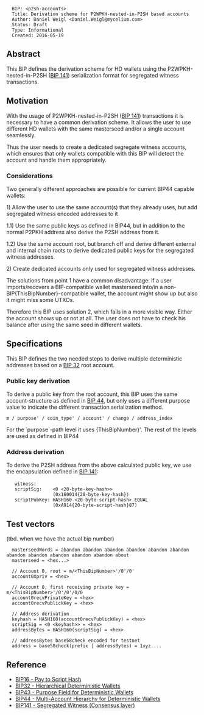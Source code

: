 <pre>
  BIP: <p2sh-accounts>
  Title: Derivation scheme for P2WPKH-nested-in-P2SH based accounts
  Author: Daniel Weigl <Daniel.Weigl@mycelium.com>
  Status: Draft
  Type: Informational
  Created: 2016-05-19
</pre>

==Abstract==

This BIP defines the derivation scheme for HD wallets using the P2WPKH-nested-in-P2SH ([[bip-0141.mediawiki|BIP 141]]) serialization format for segregated witness transactions.

==Motivation==

With the usage of P2WPKH-nested-in-P2SH ([[bip-0141.mediawiki#p2wpkh-nested-in-bip16-p2sh|BIP 141]]) transactions it is necessary to have a common derivation scheme.
It allows the user to use different HD wallets with the same masterseed and/or a single account seamlessly.

Thus the user needs to create a dedicated segregate witness accounts, which ensures that only wallets compatible with this BIP
will detect the account and handle them appropriately.

===Considerations===
Two generally different approaches are possible for current BIP44 capable wallets:

1) Allow the user to use the same account(s) that they already uses, but add segregated witness encoded addresses to it

1.1) Use the same public keys as defined in BIP44, but in addition to the normal P2PKH address also derive the P2SH address from it.

1.2) Use the same account root, but branch off and derive different external and internal chain roots to derive dedicated public keys for the segregated witness addresses.

2) Create dedicated accounts only used for segregated witness addresses.

The solutions from point 1 have a common disadvantage: if a user imports/recovers a BIP<ThisBipNumber>-compatible wallet masterseed into/in a non-BIP{ThisBipNumber}-compatible wallet, the account might show up but also it might miss some UTXOs.

Therefore this BIP uses solution 2, which fails in a more visible way. Either the account shows up or not at all. The user does not have to check his balance after using the same seed in different wallets.


==Specifications==

This BIP defines the two needed steps to derive multiple deterministic addresses based on a [[bip-0032.mediawiki|BIP 32]] root account.

===Public key derivation===

To derive a public key from the root account, this BIP uses the same account-structure as defined in
[[bip-0044.mediawiki|BIP 44]], but only uses a different purpose value to indicate the different transaction
serialization method.

<pre>
m / purpose' / coin_type' / account' / change / address_index
</pre>

For the `purpose`-path level it uses {ThisBipNumber}'. The rest of the levels are used as defined in BIP44


===Address derivation===

To derive the P2SH address from the above calculated public key, we use the encapsulation defined in [[bip-0141.mediawiki#p2wpkh-nested-in-bip16-p2sh|BIP 141]]:

    witness:      <signature> <pubkey>
    scriptSig:    <0 <20-byte-key-hash>>
                  (0x160014{20-byte-key-hash})
    scriptPubKey: HASH160 <20-byte-script-hash> EQUAL
                  (0xA914{20-byte-script-hash}87)


==Test vectors==

(tbd. when we have the actual bip number)
<pre>
  masterseedWords = abandon abandon abandon abandon abandon abandon abandon abandon abandon abandon abandon about
  masterseed = <hex...>

  // Account 0, root = m/<ThisBipNumber>'/0'/0'
  account0Xpriv = <hex>

  // Account 0, first receiving private key = m/<ThisBipNumber>'/0'/0'/0/0
  account0recvPrivateKey = <hex>
  account0recvPublickKey = <hex>

  // Address derivation
  keyhash = HASH160(account0recvPublickKey) = <hex>
  scriptSig = <0 <keyhash>> = <hex>
  addressBytes = HASH160(scriptSig) = <hex>

  // addressBytes base58check encoded for testnet
  address = base58check(prefix | addressBytes) = 1xyz....
</pre>


==Reference==

* [[bip-0016.mediawiki|BIP16 - Pay to Script Hash]]
* [[bip-0032.mediawiki|BIP32 - Hierarchical Deterministic Wallets]]
* [[bip-0043.mediawiki|BIP43 - Purpose Field for Deterministic Wallets]]
* [[bip-0043.mediawiki|BIP44 - Multi-Account Hierarchy for Deterministic Wallets]]
* [[bip-0141.mediawiki|BIP141 - Segregated Witness (Consensus layer)]]